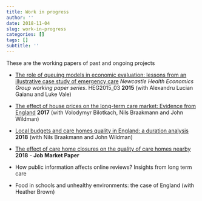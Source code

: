 ```yaml
---
title: Work in progress
author: ''
date: 2018-11-04
slug: work-in-progress
categories: []
tags: []
subtitle: ''
---
```


These are the working papers of past and ongoing projects 

- [The role of queuing models in economic evaluation: lessons from an illustrative case study of emergency care](https://pdfs.semanticscholar.org/260c/4eaede4a2b4104b2cf2331f6b7db5226d5dc.pdf) _Newcastle Health Economics Group working paper series_. HEG2015_03 **2015** (with Alexandru Lucian Gaianu and Luke Vale)

- [The effect of house prices on the long-term care market: Evidence from England](/pdf/house_prices_oct18.pdf) **2017** (with Volodymyr Bilotkach, Nils Braakmann and John Wildman)


- [Local budgets and care homes quality in England: a duration analysis](/pdf/duration-quality-oct-18.pdf) **2018** (with  Nils Braakmann and John Wildman)

- [The effect of care home closures on the quality of care homes nearby](/pdf/care-homes-closures-oct18.pdf) **2018** - **Job Market Paper**

- How public information affects online reviews? Insights from long term care

- Food in schools and unhealthy environments: the case of England (with Heather Brown)




